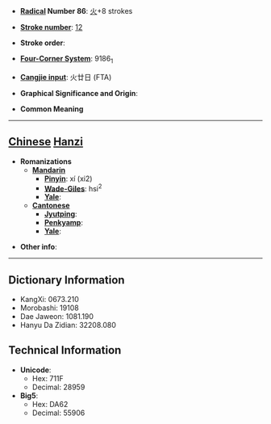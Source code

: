 * '''[[Wiktionary:Chinese radical index| Radical]] Number 86''': [[Wiktionary:Chinese radical index 火|火]]+8 strokes

* '''[[Wiktionary:Chinese total strokes index|Stroke number]]''': [[Wiktionary:Chinese total strokes index 12|12]]

* '''Stroke order''': 

* '''[[Wiktionary:Chinese four corner index|Four-Corner System]]''': 9186<sub>1</sub>

* '''[[Wiktionary:Chinese Cangjie index|Cangjie input]]''': 火廿日 (FTA)

* '''Graphical Significance and Origin''': 

* '''Common Meaning'''

----

== [[Chinese]] [[Hanzi]] ==

* '''Romanizations'''
** '''[[Mandarin]]'''
*** '''[[Pinyin]]''': xí (xi2)
*** '''[[Wade-Giles]]''': hsi<sup>2</sup>
*** '''[[Yale]]''': 
** '''[[Cantonese]]'''
*** '''[[Jyutping]]''':
*** '''[[Penkyamp]]''': 
*** '''[[Yale]]''': 

* '''Other info''': 

----

== Dictionary Information ==

* KangXi: 0673.210
* Morobashi: 19108
* Dae Jaweon: 1081.190
* Hanyu Da Zidian: 32208.080

== Technical Information ==

* '''Unicode''':
** Hex: 711F
** Decimal: 28959
* '''Big5''':
** Hex: DA62
** Decimal: 55906